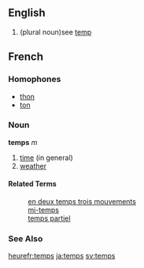 ==English==

#(plural noun)see [[temp]]

==French==
===Homophones===
*[[thon]]
*[[ton]]
===Noun===
'''temps''' ''m''

# [[time]] (in general)
# [[weather]]

====Related Terms====
:[[en deux temps trois mouvements]]
:[[mi-temps]]
:[[temps partiel]]
===See Also===
[[heure]][[fr:temps]]
[[ja:temps]]
[[sv:temps]]